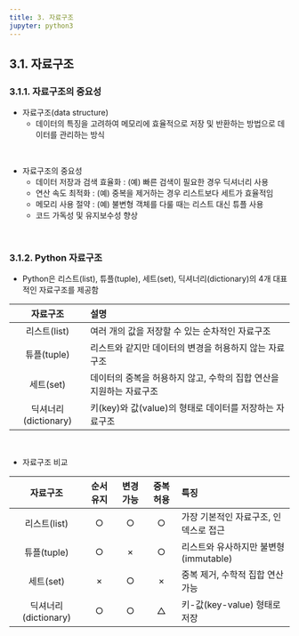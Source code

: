 ```yaml
---
title: 3. 자료구조
jupyter: python3
---
```


## 3.1. 자료구조
### 3.1.1. 자료구조의 중요성
+ 자료구조(data structure)
  + 데이터의 특징을 고려하여 메모리에 효율적으로 저장 및 반환하는 방법으로 데이터를 관리하는 방식
 
<br>

+ 자료구조의 중요성
  + 데이터 저장과 검색 효율화 : (예) 빠른 검색이 필요한 경우 딕셔너리 사용
  + 연산 속도 최적화 : (예) 중복을 제거하는 경우 리스트보다 세트가 효율적임
  + 메모리 사용 절약 : (예) 불변형 객체를 다룰 때는 리스트 대신 튜플 사용
  + 코드 가독성 및 유지보수성 향상


<br>

### 3.1.2. Python 자료구조
+ Python은 리스트(list), 튜플(tuple), 세트(set), 딕셔너리(dictionary)의 4개 대표적인 자료구조를 제공함

|자료구조|설명|
|:---:|:------------|
|리스트(list)|여러 개의 값을 저장할 수 있는 순차적인 자료구조|
|튜플(tuple)|리스트와 같지만 데이터의 변경을 허용하지 않는 자료구조|
|세트(set)|데이터의 중복을 허용하지 않고, 수학의 집합 연산을 지원하는 자료구조|
|딕셔너리(dictionary)|키(key)와 값(value)의 형태로 데이터를 저장하는 자료구조|

<br>

+ 자료구조 비교

|자료구조|순서 유지|변경 가능|중복 허용|특징|
|:------:|:---:|:---:|:---:|:------------------|
|리스트(list)|○|○|○|가장 기본적인 자료구조, 인덱스로 접근|
|튜플(tuple)|○|×|○|리스트와 유사하지만 불변형(immutable)|
|세트(set)|×|○|×|중복 제거, 수학적 집합 연산 가능|
|딕셔너리(dictionary)|○|○|△|키-값(key-value) 형태로 저장|

